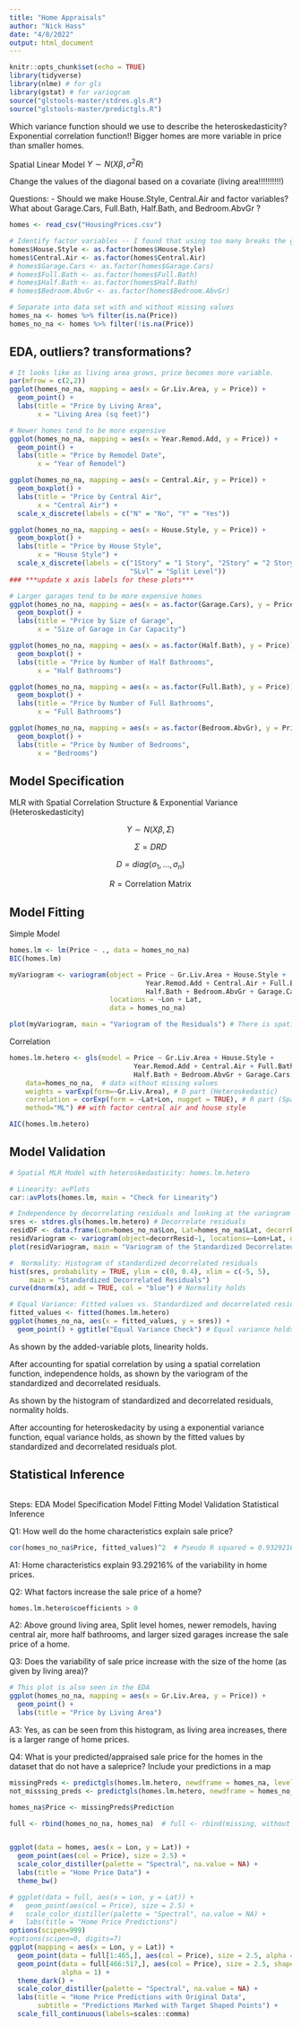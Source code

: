```yaml
---
title: "Home Appraisals"
author: "Nick Hass"
date: "4/8/2022"
output: html_document
---
```


```r
knitr::opts_chunk$set(echo = TRUE)
library(tidyverse)
library(nlme) # for gls
library(gstat) # for variogram
source("glstools-master/stdres.gls.R")
source("glstools-master/predictgls.R")
```



Which variance function should we use to describe the heteroskedasticity?
Exponential correlation function!!
Bigger homes are more variable in price than smaller homes.

Spatial Linear Model $Y \sim N(X\beta, \sigma^2R)$

Change the values of the diagonal based on a covariate (living area!!!!!!!!!!)

Questions:
- Should we make House.Style, Central.Air and factor variables? What about Garage.Cars, Full.Bath, Half.Bath, and Bedroom.AbvGr ?

```r
homes <- read_csv("HousingPrices.csv")

# Identify factor variables -- I found that using too many breaks the gls
homes$House.Style <- as.factor(homes$House.Style)
homes$Central.Air <- as.factor(homes$Central.Air)
# homes$Garage.Cars <- as.factor(homes$Garage.Cars)
# homes$Full.Bath <- as.factor(homes$Full.Bath)
# homes$Half.Bath <- as.factor(homes$Half.Bath)
# homes$Bedroom.AbvGr <- as.factor(homes$Bedroom.AbvGr)

# Separate into data set with and without missing values
homes_na <- homes %>% filter(is.na(Price))
homes_no_na <- homes %>% filter(!is.na(Price))
```

## EDA, outliers? transformations?

```r
# It looks like as living area grows, price becomes more variable.
par(mfrow = c(2,2))
ggplot(homes_no_na, mapping = aes(x = Gr.Liv.Area, y = Price)) +
  geom_point() +
  labs(title = "Price by Living Area",
       x = "Living Area (sq feet)")

# Newer homes tend to be more expensive
ggplot(homes_no_na, mapping = aes(x = Year.Remod.Add, y = Price)) +
  geom_point() +
  labs(title = "Price by Remodel Date",
       x = "Year of Remodel")

ggplot(homes_no_na, mapping = aes(x = Central.Air, y = Price)) +
  geom_boxplot() +
  labs(title = "Price by Central Air",
       x = "Central Air") +
  scale_x_discrete(labels = c("N" = "No", "Y" = "Yes"))

ggplot(homes_no_na, mapping = aes(x = House.Style, y = Price)) +
  geom_boxplot() +
  labs(title = "Price by House Style",
       x = "House Style") +
  scale_x_discrete(labels = c("1Story" = "1 Story", "2Story" = "2 Story",
                              "SLvl" = "Split Level"))
### ***update x axis labels for these plots***

# Larger garages tend to be more expensive homes
ggplot(homes_no_na, mapping = aes(x = as.factor(Garage.Cars), y = Price)) +
  geom_boxplot() +
  labs(title = "Price by Size of Garage",
       x = "Size of Garage in Car Capacity")

ggplot(homes_no_na, mapping = aes(x = as.factor(Half.Bath), y = Price)) +
  geom_boxplot() +
  labs(title = "Price by Number of Half Bathrooms",
       x = "Half Bathrooms")

ggplot(homes_no_na, mapping = aes(x = as.factor(Full.Bath), y = Price)) +
  geom_boxplot() +
  labs(title = "Price by Number of Full Bathrooms",
       x = "Full Bathrooms")

ggplot(homes_no_na, mapping = aes(x = as.factor(Bedroom.AbvGr), y = Price)) +
  geom_boxplot() +
  labs(title = "Price by Number of Bedrooms",
       x = "Bedrooms")

```


## Model Specification

MLR with Spatial Correlation Structure & Exponential Variance (Heteroskedasticity)

$$
Y \sim N(X\beta, \Sigma)
$$

$$
\Sigma = DRD
$$

$$
D = diag(\sigma_1, ..., \sigma_n)
$$

$$
R = \text{Correlation Matrix}
$$

## Model Fitting

Simple Model
```r
homes.lm <- lm(Price ~ ., data = homes_no_na)
BIC(homes.lm)

myVariogram <- variogram(object = Price ~ Gr.Liv.Area + House.Style + 
                                  Year.Remod.Add + Central.Air + Full.Bath + 
                                  Half.Bath + Bedroom.AbvGr + Garage.Cars,
                         locations = ~Lon + Lat, 
                         data = homes_no_na)

plot(myVariogram, main = "Variogram of the Residuals") # There is spatial correlation.
```


Correlation
```r
homes.lm.hetero <- gls(model = Price ~ Gr.Liv.Area + House.Style + 
                               Year.Remod.Add + Central.Air + Full.Bath + 
                               Half.Bath + Bedroom.AbvGr + Garage.Cars, 
    data=homes_no_na,  # data without missing values
    weights = varExp(form=~Gr.Liv.Area), # D part (Heteroskedastic)
    correlation = corExp(form = ~Lat+Lon, nugget = TRUE), # R part (Spatial corr)
    method="ML") ## with factor central air and house style

AIC(homes.lm.hetero)
```

## Model Validation

```r
# Spatial MLR Model with heteroskedasticity: homes.lm.hetero

# Linearity: avPlots
car::avPlots(homes.lm, main = "Check for Linearity")

# Independence by decorrelating residuals and looking at the variogram of decorrelated residuals.
sres <- stdres.gls(homes.lm.hetero) # Decorrelate residuals
residDF <- data.frame(Lon=homes_no_na$Lon, Lat=homes_no_na$Lat, decorrResid=sres)
residVariogram <- variogram(object=decorrResid~1, locations=~Lon+Lat, data=residDF)
plot(residVariogram, main = "Variogram of the Standardized Decorrelated Residuals")

#  Normality: Histogram of standardized decorrelated residuals
hist(sres, probability = TRUE, ylim = c(0, 0.4), xlim = c(-5, 5),
     main = "Standardized Decorrelated Residuals")
curve(dnorm(x), add = TRUE, col = "blue") # Normality holds

# Equal Variance: Fitted values vs. Standardized and decorrelated residuals plot
fitted_values <- fitted(homes.lm.hetero)
ggplot(homes_no_na, aes(x = fitted_values, y = sres)) +
  geom_point() + ggtitle("Equal Variance Check") # Equal variance holds
```
As shown by the added-variable plots, linearity holds.

After accounting for spatial correlation by using a spatial correlation function, independence holds, as shown by the variogram of the standardized and decorrelated residuals.

As shown by the histogram of standardized and decorrelated residuals, normality holds.

After accounting for heteroskedacity by using a exponential variance function, equal variance holds, as shown by the fitted values by standardized and decorrelated residuals plot.

## Statistical Inference
```r

```

Steps:
EDA
Model Specification
Model Fitting
Model Validation
Statistical Inference


Q1: How well do the home characteristics explain sale price?
```r
cor(homes_no_na$Price, fitted_values)^2  # Pseudo R squared = 0.9329216
```

A1: Home characteristics explain 93.29216% of the variability in home prices.

Q2: What factors increase the sale price of a home?
```r
homes.lm.hetero$coefficients > 0
```

A2: Above ground living area, Split level homes, newer remodels, having central air, more half bathrooms, and larger sized garages increase the sale price of a home.

Q3: Does the variability of sale price increase with the size of the home (as given by living area)?
```r
# This plot is also seen in the EDA
ggplot(homes_no_na, mapping = aes(x = Gr.Liv.Area, y = Price)) +
  geom_point() +
  labs(title = "Price by Living Area")
```

A3: Yes, as can be seen from this histogram, as living area increases, there is a larger range of home prices.

Q4: What is your predicted/appraised sale price for the homes in the dataset that do not have a saleprice? Include your predictions in a map
```r
missingPreds <- predictgls(homes.lm.hetero, newdframe = homes_na, level = 0.95)  # predict for missing values, save df
not_misssing_preds <- predictgls(homes.lm.hetero, newdframe = homes_no_na)

homes_na$Price <- missingPreds$Prediction

full <- rbind(homes_no_na, homes_na)  # full <- rbind(missing, without missing)


ggplot(data = homes, aes(x = Lon, y = Lat)) +
  geom_point(aes(col = Price), size = 2.5) +
  scale_color_distiller(palette = "Spectral", na.value = NA) +
  labs(title = "Home Price Data") +
  theme_bw()

# ggplot(data = full, aes(x = Lon, y = Lat)) + 
#   geom_point(aes(col = Price), size = 2.5) +
#   scale_color_distiller(palette = "Spectral", na.value = NA) +
#   labs(title = "Home Price Predictions")
options(scipen=999)
#options(scipen=0, digits=7)
ggplot(mapping = aes(x = Lon, y = Lat)) + 
  geom_point(data = full[1:465,], aes(col = Price), size = 2.5, alpha = 0.5) +
  geom_point(data = full[466:517,], aes(col = Price), size = 2.5, shape = 13,
             alpha = 1) +
  theme_dark() +
  scale_color_distiller(palette = "Spectral", na.value = NA) +
  labs(title = "Home Price Predictions with Original Data",
       subtitle = "Predictions Marked with Target Shaped Points") +
  scale_fill_continuous(labels=scales::comma)

```
